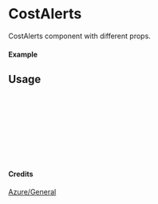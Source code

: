 
<Meta of={CostAlerts} title="Azure/General/CostAlerts" />

# CostAlerts

CostAlerts component with different props.

#### Example

<Canvas of={CostAlerts.Primary} />

## Usage

```ts
import { CostAlerts } from "yadl-ui";

const Example = () => {
  return (
      <CostAlerts />
  );
};

export default Example;
```

#### Credits
[Azure/General](https://learn.microsoft.com/en-us/azure/architecture/icons/)
